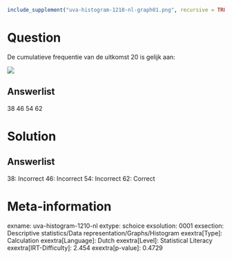 ```r
include_supplement("uva-histogram-1210-nl-graph01.png", recursive = TRUE)
```

Question
========

De cumulatieve frequentie van de uitkomst 20 is gelijk aan:

![](uva-histogram-1210-nl-graph01.png)

Answerlist
----------

38
46
54
62

Solution
========

Answerlist
----------

38: Incorrect
46: Incorrect
54: Incorrect
62: Correct

Meta-information
================
exname: uva-histogram-1210-nl
extype: schoice
exsolution: 0001
exsection: Descriptive statistics/Data representation/Graphs/Histogram
exextra[Type]: Calculation
exextra[Language]: Dutch
exextra[Level]: Statistical Literacy
exextra[IRT-Difficulty]: 2.454
exextra[p-value]: 0.4729
